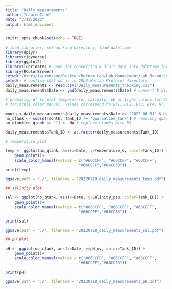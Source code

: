 ```yaml
---
title: "Daily_measurements"
author: "LaurenZane"
date: "7/19/2022"
output: html_document
---
```


```r
knitr::opts_chunk$set(echo = TRUE)
```


```r
# load libraries, set working directory, load dataframe
library(dplyr)
library(tidyverse)
library(ggplot2)
library(lubridate) # used for converting 8 digit date into datetime format for R
library(RColorBrewer)
setwd("/Users/laurenzane/Desktop/Putnam_Lab/Lab_Management/Lab_Resources/CBLS_Wetlab/daily_measurements")
getwd() # confirm that wd is in CBLS Wetlab Protocol directory
daily_measurements <- read.csv("Daily_measurements_tracking.csv")
daily_measurements$Date <- ymd(daily_measurements$Date) # convert 8 digit date into datetime format

```

```r

# preparing df to plot temperature, salinity, pH or light values for CBLS aquarium daily measurements
# for scale color manual, values correspond to BT1, BT2, BT3, BT4, HT, QT

month <-daily_measurements[daily_measurements$Date >= "2022-06-01" & daily_measurements$Date <= "2022-07-18", ] # use if you would like to subset by month or from certain date range 
no_qtank <- subset(month, Tank_ID != "quarantine_tank") # removing quarantine tank from plot            
no_qtank[no_qtank == ""] <- NA # replace blanks with NA

daily_measurements$Tank_ID <- as.factor(daily_measurements$Tank_ID)

```

```r

# temperature plot

temp <- ggplot(no_qtank, aes(x=Date, y=Temperature_C, color=Tank_ID)) +
    geom_point()+
    scale_color_manual(values = c("#66CCFF", "#66CCFF", "#66CCFF",
                                "#66CCFF","#66CC33"))
print(temp)

ggsave(path = "./", filename = "20220718_daily_measurements_temp.pdf")

```

```r

## salinity plot 

sal <- ggplot(no_qtank, aes(x=Date, y=Salinity_psu, color=Tank_ID)) +
    geom_point()+
    scale_color_manual(values = c("#66CCFF", "#66CCFF", "#66CCFF",
                                "#66CCFF","#66CC33"))

print(sal)

ggsave(path = "./", filename = "20220718_daily_measurements_sal.pdf")


```
```r

## pH plot 

pH <- ggplot(no_qtank, aes(x=Date, y=pH_mv, color=Tank_ID)) +
    geom_point()+
    scale_color_manual(values = c("#66CCFF", "#66CCFF", "#66CCFF",
                                "#66CCFF","#66CC33"))

print(pH)

ggsave(path = "./", filename = "20220718_daily_measurements_pH.pdf")

```

